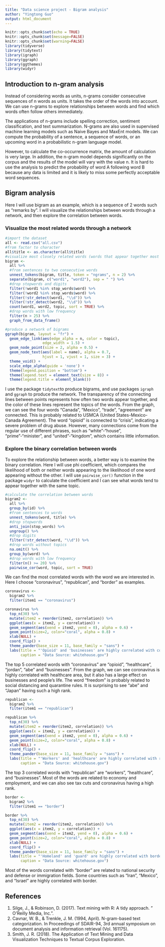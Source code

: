 ```yaml
---
title: "Data science project - Bigram analysis"
author: "Yingtong Guo"
output: html_document
---
```


```r
knitr::opts_chunk$set(echo = TRUE)
knitr::opts_chunk$set(message=FALSE)
knitr::opts_chunk$set(warning=FALSE)
library(tidyverse)
library(tidytext)
library(igraph)
library(ggraph)
library(ggthemes)
library(widyr)
```

## Introduction to n-gram analysis
Instead of considering words as units, n-grams consider consecutive sequences of n words as units. It takes the order of the words into account. We can use n-grams to explore relationships between words and find which words often follow others immediately.

The applications of n-grams include spelling correction, sentiment classification, and text summarization. N-grams are also used in supervised machine learning models such as Naive Bayes and MaxEnt models. We can compute the probability of a sentence, a sequence of words, or an upcoming word in a probabilistic n-gram language model.

However, to calculate the co-occurrence matrix, the amount of calculation is very large. In addition, the n-gram model depends significantly on the corpus and the results of the model will vary with the value n. It is hard to use the analysis to predict the probability of word A following word B because any data is limited and it is likely to miss some perfectly acceptable word sequences.

## Bigram analysis
Here I will use bigram as an example, which is a sequence of 2 words such as "remarks by". I will visualize the relationships between words through a network, and then explore the correlation between words.

### Visualize the most related words through a network
```r
#import the dataset
all <- read.csv("all.csv")
#from factor to character
all$title <- as.character(all$title)
#visualize most closely related words (words that appear together most often)
bigram <-
  all %>%
  #from sentences to two consecutive words
  unnest_tokens(bigram, title, token = "ngrams", n = 2) %>%
  separate(bigram, c("word1", "word2"), sep = " ") %>%
  #drop stopwords and digits
  filter(!word1 %in% stop_words$word) %>%
  filter(!word2 %in% stop_words$word) %>%
  filter(!str_detect(word1, "\\d")) %>%
  filter(!str_detect(word2, "\\d")) %>%
  count(word1, word2, topic, sort = TRUE) %>%
  #drop words with low frequency
  filter(n > 25) %>%
  graph_from_data_frame()

#produce a network of bigrams
ggraph(bigram, layout = "fr") +
  geom_edge_link(aes(edge_alpha = n, color = topic), 
                 edge_width = 1.5) +
  geom_node_point(size = 2, alpha = 0.5) +
  geom_node_text(aes(label = name), alpha = 0.7,
                 hjust = 1, vjust = 1, size = 3) +
  theme_void() +
  scale_edge_alpha(guide = 'none') +
  theme(legend.position = "bottom") +
  theme(legend.text = element_text(size = 8)) +
  theme(legend.title = element_blank())
```

I use the package `tidytext`to produce bigrams, and use packages `igraph` and `ggraph` to produce the network. The transparency of the connecting lines between points represents how often two words appear together, and the color of these lines represent the topics of the words. From the graph, we can see the four words "Canada", "Mexico", "trade", "agreement" are connected. This is probably related to USMCA (United States-Mexico-Canada Agreement). The word "opioid" is connected to "crisis", indicating a severe problem of drug abuse. However, many connections come from the regular use of different phrases, such as "white"-"house", "prime"-"minister", and "united"-"kingdom", which contains little information.

### Explore the binary correlation between words
To explore the relationship between words, a better way is to examine the binary correlation. Here I will use phi coefficient, which compares the likelihood of both or neither words appearing to the likelihood of one word appearing without the other. I will use `pairwise_cor()` function in the package `widyr` to calculate the coefficient and I can see what words tend to appear together with the same topic.

```r
#calculate the correlation between words
bigram2 <-
  all %>% 
  group_by(id) %>%
  #from sentences to words
  unnest_tokens(word, title) %>%  
  #drop stopwords
  anti_join(stop_words) %>%   
  ungroup() %>%
  #drop digits
  filter(!str_detect(word, "\\d")) %>%
  #drop words without topics
  na.omit() %>%
  group_by(word) %>%
  #drop words with low frequency
  filter(n() >= 20) %>%
  pairwise_cor(word, topic, sort = TRUE)
```

We can find the most correlated words with the word we are interested in. Here I choose "coronavirus", "republican", and "border" as examples.

```r
coronavirus <-
  bigram2 %>%
  filter(item1 == "coronavirus")

coronavirus %>%
  top_n(30) %>%
  mutate(item2 = reorder(item2, correlation)) %>% 
  ggplot(aes(x = item2, y = correlation)) +
  geom_segment(aes(xend = item2, yend = 0), alpha = 0.6) +
  geom_point(size=2, color="coral", alpha = 0.8) +
  xlab(NULL) +
  coord_flip() +
  theme_pander(base_size = 11, base_family = "sans") +
  labs(title = "'Opioid' and 'businesses' are highly correlated with coronavirus",
       caption = "Data Source: whitehouse.gov")
```

The top 5 correlated words with "coronavirus" are "opioid", "healthcare", "jordan", "abe" and "businesses". From the graph, we can see coronavirus is highly correlated with healthcare area, but it also has a large effect on businesses and people's life. The word "freedom" is probably related to social distancing and quarantine rules. It is surprising to see "abe" and "Japan" having such a high rank.

```r
republican <-
  bigram2 %>%
  filter(item1 == "republican")

republican %>%
  top_n(30) %>%
  mutate(item2 = reorder(item2, correlation)) %>% 
  ggplot(aes(x = item2, y = correlation)) +
  geom_segment(aes(xend = item2, yend = 0), alpha = 0.6) +
  geom_point(size=2, color="coral", alpha = 0.8) +
  xlab(NULL) +
  coord_flip() +
  theme_pander(base_size = 11, base_family = "sans") +
  labs(title = "'Workers' and 'healthcare' are highly correlated with republican",
       caption = "Data Source: whitehouse.gov")
```

The top 3 correlated words with "republican" are "workers", "healthcare", and "businesses". Most of the words are related to economy and employment, and we can also see tax cuts and coronavirus having a high rank. 

```r
border <-
  bigram2 %>%
  filter(item1 == "border")

border %>%
  top_n(30) %>%
  mutate(item2 = reorder(item2, correlation)) %>% 
  ggplot(aes(x = item2, y = correlation)) +
  geom_segment(aes(xend = item2, yend = 0), alpha = 0.6) +
  geom_point(size=2, color="coral", alpha = 0.8) +
  xlab(NULL) +
  coord_flip() +
  theme_pander(base_size = 11, base_family = "sans") +
  labs(title = "'Homeland' and 'guard' are highly correlated with border",
       caption = "Data Source: whitehouse.gov")
```

Most of the words correlated with "border" are related to national security and defense or immigration fields. Some countries such as "Iran", "Mexico", and "Israel" are highly correlated with border.

## References
1. Silge, J., & Robinson, D. (2017). Text mining with R: A tidy approach. " O'Reilly Media, Inc.".
2. Cavnar, W. B., & Trenkle, J. M. (1994, April). N-gram-based text categorization. In Proceedings of SDAIR-94, 3rd annual symposium on document analysis and information retrieval (Vol. 161175).
3. Smith, J. R. (2018). The Application of Text Mining and Data Visualization Techniques to Textual Corpus Exploration.